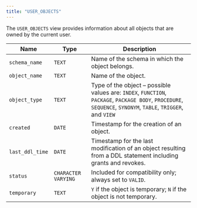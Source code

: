 ```yaml
---
title: "USER_OBJECTS"
---
```


<div id="user_objects" class="registered_link"></div>

The `USER_OBJECTS` view provides information about all objects that are owned by the current user.

| Name            | Type                | Description                                                                                                                                                    |
| --------------- | ------------------- | -------------------------------------------------------------------------------------------------------------------------------------------------------------- |
| `schema_name`   | `TEXT`              | Name of the schema in which the object belongs.                                                                                                                |
| `object_name`   | `TEXT`              | Name of the object.                                                                                                                                            |
| `object_type`   | `TEXT`              | Type of the object – possible values are: `INDEX`, `FUNCTION`, `PACKAGE`, `PACKAGE BODY`, `PROCEDURE`, `SEQUENCE`, `SYNONYM`, `TABLE`, `TRIGGER`, and `VIEW`   |
| `created`       | `DATE`              | Timestamp for the creation of an object.                                                                                                                       |
| `last_ddl_time` | `DATE`              | Timestamp for the last modification of an object resulting from a DDL statement including grants and revokes.                                                  |
| `status`        | `CHARACTER VARYING` | Included for compatibility only; always set to `VALID`.                                                                                                        |
| `temporary`     | `TEXT`              | `Y` if the object is temporary; `N` if the object is not temporary.                                                                                            |
